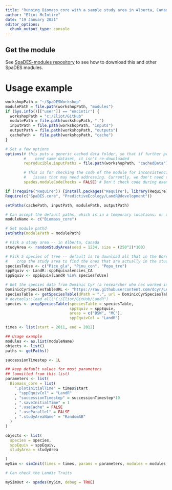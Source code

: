 ```yaml
---
title: "Running Biomass_core with a sample study area in Alberta, Canada"
author: "Eliot McIntire"
date: "19 January 2021"
editor_options:
  chunk_output_type: console
---
```


## Get the module

See [SpaDES-modules repository](https://github.com/PredictiveEcology/SpaDES-modules) to see how to download this and other SpaDES modules.

# Usage example

```r
workshopPath = "~/SpaDESWorkshop"
modulePath = file.path(workshopPath, "modules")
if (Sys.info()[["user"]] == "emcintir") {
  workshopPath = "c:/Eliot/GitHub"
  modulePath = file.path(workshopPath, ".")
  inputPath = file.path(workshopPath, "inputs")
  outputPath = file.path(workshopPath, "outputs")
  cachePath =  file.path(workshopPath, "cache")
}

# Set a few options
options(# this puts a generic cached data folder, so that if further projects
        #    need same dataset, it isn't re-downloaded
        reproducible.inputPaths = file.path(workshopPath, "cachedData"),

        # This is for checking the code of the module for inconsistencies or
        #   issues that may need addressing. Currently, we don't need to address any of these
        spades.moduleCodeChecks = FALSE) # Don't check code during example

if (!require("Require")) {install.packages("Require"); library(Require)}
Require(c("SpaDES.core", "PredictiveEcology/LandR@development"))

setPaths(cachePath, inputPath, modulePath, outputPath)

# Can accept the default paths, which is in a temporary locations; or use a more permanent one
moduleName <- c("Biomass_core")

# Set module pathd
setPaths(modulePath = modulePath)

# Pick a study area -- in Alberta, Canada
studyArea <- randomStudyArea(seed = 1234, size = (250^2)*100)

# Pick 5 species of tree -- default is to download all that in the Boreal forest first and then
#    crop the study area to find the ones that are actually in the study area
speciesToUse <- c("Pice_gla", "Pinu_con", "Popu_tre")
sppEquiv <- LandR::sppEquivalencies_CA
sppEquiv <- sppEquiv[LandR %in% speciesToUse]

# Get the species data from Dominic Cyr (a researcher who has worked in Canada with Landis II)
DominicCyrSpeciesTableURL <- "https://raw.githubusercontent.com/dcyr/LANDIS-II_IA_generalUseFiles/master/speciesTraits.csv"
speciesTable <- getSpeciesTable(dPath = ".", url = DominicCyrSpeciesTableURL)
# devtools::load_all("C:/Eliot/GitHub/LandR")
species <- prepSpeciesTable(speciesTable = speciesTable,
                            sppEquiv = sppEquiv,
                            areas = c("BSW", "MC"),
                            sppEquivCol = "LandR")


```

```r
times <- list(start = 2011, end = 2012)

## Usage example
modules <- as.list(moduleName)
objects <- list()
paths <- getPaths()

successionTimestep <- 1L

## keep default values for most parameters
## (ommitted from this list)
parameters <- list(
  Biomass_core = list(
    ".plotInitialTime" = times$start
    , "sppEquivCol" = "LandR"
    , "successionTimestep" = successionTimestep*10
    , ".saveInitialTime" = 1
    , ".useCache" = FALSE
    , ".useParallel" = FALSE
    , ".studyAreaName" = "RandomAB"
  )
)

objects <- list(
  species = species,
  sppEquiv = sppEquiv,
  studyArea = studyArea

)
mySim <- simInit(times = times, params = parameters, modules = modules, objects = objects, paths = paths)

# Can check the Landis Traits
```

```r
mySimOut <- spades(mySim, debug = TRUE)
```


